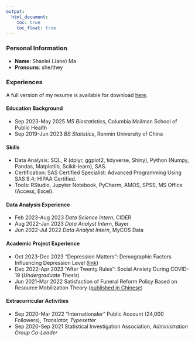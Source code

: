 ```yaml
---
output: 
  html_document:
    toc: true
    toc_float: true
---
```


### Personal Information

 * **Name**: Shaolei (Jane) Ma
 * **Pronouns**: she/they
 
### Experiences

A full version of my resume is available for download [here](resume.html).

#### Education Background

 * Sep 2023-May 2025 *MS Biostatistics*, Columbia Mailman School of Public Health
 * Sep 2019-Jun 2023 *BS Statistics*, Renmin University of China
 
#### Skills

 * Data Analysis: SQL, R (dplyr, ggplot2, tidyverse, Shiny), Python (Numpy, Pandas, Matplotlib, Scikit-learn), SAS.
 * Certification: SAS Certified Specialist: Advanced Programming Using SAS 9.4; HIPAA Certified.
 * Tools: RStudio, Jupyter Notebook, PyCharm, AMOS, SPSS, MS Office (Access, Excel).

#### Data Analysis Experience

 * Feb 2023-Aug 2023 *Data Science Intern*, CIDER
 * Aug 2022-Jan 2023 *Data Analyst Intern*, Bayer
 * Jun 2022-Jul 2022 *Data Analyst Intern*, MyCOS Data
 
#### Academic Project Experience

 * Oct 2023-Dec 2023 "Depression Matters": Demographic Factors Influencing Depression Level ([link](https://doloreshqq.github.io/p8105_final.github.io/index.html))
 * Dec 2022-Apr 2023 "After Twenty Rules": Social Anxiety During COVID-19 (*Undergraduate Thesis*)
 * Jun 2021-Mar 2022 Satisfaction of Funeral Reform Policy Based on Resource Mobilization Theory ([published in Chinese](https://www.cnki.net/KCMS/detail/detail.aspx?dbcode=CJFD&dbname=CJFDLAST2023&filename=DXYP202310043&uniplatform=OVERSEA&v=0i-G_dhr1ffH8VL3yxC0Hu8HRF4cmIsT4LjlqP0VZeejbpFWkhYM5-vPbQS7HNNQ))
 
#### Extracurricular Activities

 * Sep 2020-Mar 2022 "Internationaler" Public Account (24,000 Followers), *Translator, Typesetter*
 * Sep 2020-Sep 2021 Statistical Investigation Association, *Administration Group Co-Leader*